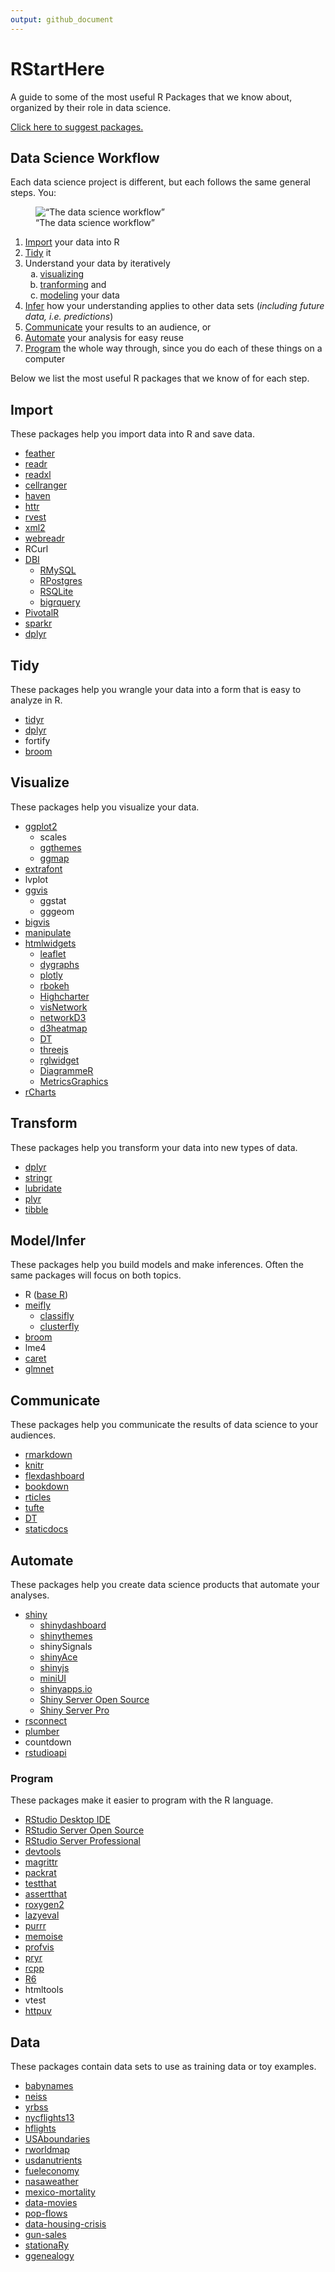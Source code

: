 ```yaml
---
output: github_document
---
```


# RStartHere
A guide to some of the most useful R Packages that we know about, organized by their role in data science.

[Click here to suggest packages.](https://github.com/rstudio/RStartHere/edit/master/README.Rmd)


## Data Science Workflow 
Each data science project is different, but each follows the same general steps. You:

!["The data science workflow"](data-science.png)


1. [Import](#import) your data into R
2. [Tidy](#tidy) it
3. Understand your data by iteratively 
    a. [visualizing](#visualize)
    b. [tranforming](#transform) and 
    c. [modeling](#modelinfer) your data
4. [Infer](#infer) how your understanding applies to other data sets (_including future data, i.e. predictions_)
5. [Communicate](#communicate) your results to an audience, or
6. [Automate](#automate) your analysis for easy reuse
7. [Program](#program) the whole way through, since you do each of these things on a computer

Below we list the most useful R packages that we know of for each step.

## Import
These packages help you import data into R and save data.

* [feather](https://blog.rstudio.org/2016/03/29/feather/)
* [readr](https://blog.rstudio.org/2015/10/28/readr-0-2-0/)
* [readxl](https://blog.rstudio.org/2015/04/15/readxl-0-1-0/)
* [cellranger](https://github.com/jennybc/cellranger)
* [haven](https://blog.rstudio.org/2015/03/04/haven-0-1-0/)
* [httr](https://blog.rstudio.org/2016/02/02/httr-1-1-0/)
* [rvest](https://blog.rstudio.org/2014/11/24/rvest-easy-web-scraping-with-r/)
* [xml2](https://github.com/hadley/xml2)
* [webreadr](https://cran.r-project.org/web/packages/webreadr/vignettes/Introduction.html)
* RCurl
* [DBI](https://github.com/rstats-db/DBI)
    + [RMySQL](https://github.com/rstats-db/RMySQL)
    + [RPostgres](https://github.com/rstats-db/RPostgres)
    + [RSQLite](https://github.com/rstats-db/RSQLite)
    + [bigrquery](https://github.com/rstats-db/bigrquery)
* [PivotalR](https://github.com/pivotalsoftware/PivotalR)
* [sparkr](https://spark.apache.org/docs/latest/sparkr.html)
* [dplyr](https://github.com/hadley/dplyr)

## Tidy
These packages help you wrangle your data into a form that is easy to analyze in R.

* [tidyr](https://github.com/hadley/tidyr)
* [dplyr](https://github.com/hadley/dplyr)
* fortify
* [broom](http://varianceexplained.org/r/broom-intro/)

## Visualize
These packages help you visualize your data.

* [ggplot2](http://docs.ggplot2.org/current/)
    + scales
    + [ggthemes](https://github.com/jrnold/ggthemes)
    + [ggmap](https://github.com/dkahle/ggmap)
* [extrafont](https://github.com/wch/extrafont)
* lvplot
* [ggvis](http://ggvis.rstudio.com/)
    + ggstat
    + gggeom
* [bigvis](https://github.com/hadley/bigvis)
* [manipulate](https://support.rstudio.com/hc/en-us/articles/200551906-Interactive-Plotting-with-Manipulate)
* [htmlwidgets](http://www.htmlwidgets.org/)
    + [leaflet](http://rstudio.github.io/leaflet/)
    + [dygraphs](http://rstudio.github.io/dygraphs)
    + [plotly](https://plot.ly/r/)
    + [rbokeh](http://hafen.github.io/rbokeh)
    + [Highcharter](http://jkunst.com/highcharter/)
    + [visNetwork](http://dataknowledge.github.io/visNetwork)
    + [networkD3](http://christophergandrud.github.io/networkD3/)
    + [d3heatmap](https://github.com/rstudio/d3heatmap)
    + [DT](http://rstudio.github.io/DT/)
    + [threejs](https://github.com/bwlewis/rthreejs)
    + [rglwidget](http://cran.at.r-project.org/web/packages/rglwidget/index.html)
    + [DiagrammeR](http://rich-iannone.github.io/DiagrammeR/)
    + [MetricsGraphics](http://hrbrmstr.github.io/metricsgraphics/)
* [rCharts](http://rcharts.io/)

## Transform
These packages help you transform your data into new types of data.

* [dplyr](https://github.com/hadley/dplyr)
* [stringr](https://blog.rstudio.org/2015/05/05/stringr-1-0-0/)
* [lubridate](https://cran.r-project.org/web/packages/lubridate/vignettes/lubridate.html)
* [plyr](https://github.com/hadley/plyr)
* [tibble](https://github.com/hadley/tibble)

## Model/Infer
These packages help you build models and make inferences. Often the same packages will focus on both topics.

* R ([base R](http://cran.r-project.org))
* [meifly](http://had.co.nz/meifly/)
    + [classifly](http://had.co.nz/classifly/)
    + [clusterfly](http://had.co.nz/clusterfly/)
* [broom](http://varianceexplained.org/r/broom-intro/)
* lme4
* [caret](http://topepo.github.io/caret/index.html)
* [glmnet](https://web.stanford.edu/~hastie/glmnet/glmnet_alpha.html)

## Communicate
These packages help you communicate the results of data science to your audiences.

* [rmarkdown](http://rmarkdown.rstudio.com/)
* [knitr](http://yihui.name/knitr/)
* [flexdashboard](http://rstudio.github.io/flexdashboard/)
* [bookdown](https://bookdown.org/)
* [rticles](https://github.com/rstudio/rticles)
* [tufte](http://rstudio.github.io/tufte/)
* [DT](http://rstudio.github.io/DT/)
* [staticdocs](http://hadley.github.io/staticdocs/)

## Automate
These packages help you create data science products that automate your analyses.

* [shiny](http://shiny.rstudio.com/)
    + [shinydashboard](http://rstudio.github.io/shinydashboard/)
    + [shinythemes](http://rstudio.github.io/shinythemes/)
    + shinySignals
    + [shinyAce](http://trestletech.github.io/shinyAce/)
    + [shinyjs](https://github.com/daattali/shinyjs/blob/master/README.md)
    + [miniUI](https://github.com/rstudio/miniUI)
    + [shinyapps.io](https://www.shinyapps.io/)
    + [Shiny Server Open Source](https://www.rstudio.com/products/shiny/shiny-server/)
    + [Shiny Server Pro](https://www.rstudio.com/products/shiny/shiny-server/)
* [rsconnect](http://shiny.rstudio.com/articles/shinyapps.html)
* [plumber](http://plumber.trestletech.com/)
* countdown
* [rstudioapi](https://github.com/rstudio/rstudioapi)

### Program
These packages make it easier to program with the R language.

* [RStudio Desktop IDE](https://www.rstudio.com/products/rstudio/#Desktop)
* [RStudio Server Open Source](https://www.rstudio.com/products/rstudio/#Server)
* [RStudio Server Professional](https://www.rstudio.com/products/rstudio/#Server)
* [devtools](https://github.com/hadley/devtools)
* [magrittr](https://github.com/smbache/magrittr)
* [packrat](https://rstudio.github.io/packrat/)
* [testthat](https://journal.r-project.org/archive/2011-1/RJournal_2011-1_Wickham.pdf)
* [assertthat](https://github.com/hadley/assertthat)
* [roxygen2](https://github.com/klutometis/roxygen)
* [lazyeval](https://github.com/hadley/lazyeval)
* [purrr](https://github.com/hadley/purrr)
* [memoise](https://blog.rstudio.org/2016/02/02/memoise-1-0-0/)
* [profvis](https://github.com/rstudio/profvis)
* [pryr](https://github.com/hadley/pryr)
* [rcpp](http://www.rcpp.org/)
* [R6](https://github.com/wch/R6)
* htmltools
* vtest
* [httpuv](https://github.com/rstudio/httpuv)

## Data 
These packages contain data sets to use as training data or toy examples.

* [babynames](https://github.com/hadley/babynames)
* [neiss](https://github.com/hadley/neiss)
* [yrbss](https://github.com/hadley/yrbss)
* [nycflights13](https://github.com/hadley/nycflights13)
* [hflights](https://github.com/hadley/hflights)
* [USAboundaries](https://github.com/ropensci/USAboundaries)
* [rworldmap](https://github.com/AndySouth/rworldmap)
* [usdanutrients](https://github.com/hadley/usdanutrients)
* [fueleconomy](https://github.com/hadley/fueleconomy)
* [nasaweather](https://github.com/hadley/nasaweather)
* [mexico-mortality](https://github.com/hadley/mexico-mortality)
* [data-movies](https://github.com/hadley/data-movies)
* [pop-flows](https://github.com/hadley/pop-flows)
* [data-housing-crisis](https://github.com/hadley/data-housing-crisis)
* [gun-sales](https://github.com/NYTimes/gunsales)
* [stationaRy](https://github.com/rich-iannone/stationaRy)
* [ggenealogy](https://github.com/hadley/ggenealogy)

